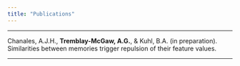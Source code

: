 ```yaml
---
title: "Publications"
---
```

***

Chanales, A.J.H., __Tremblay-McGaw, A.G.__, & Kuhl, B.A. (in preparation). Similarities between memories trigger repulsion of their feature values. 

***
